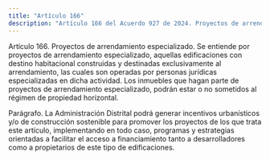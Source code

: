 ```yaml
---
title: "Artículo 166"
description: "Artículo 166 del Acuerdo 927 de 2024. Proyectos de arrendamiento especializado."
---
```


Artículo 166. Proyectos de arrendamiento especializado. Se entiende por proyectos de arrendamiento especializado, aquellas edificaciones con destino habitacional construidas y destinadas exclusivamente al arrendamiento, las cuales son operadas por personas jurídicas especializadas en dicha actividad. Los inmuebles que hagan parte de proyectos de arrendamiento especializado, podrán estar o no sometidos al régimen de propiedad horizontal.
 
Parágrafo. La Administración Distrital podrá generar incentivos urbanísticos y/o de construcción sostenible para promover los proyectos de los que trata este artículo, implementando en todo caso, programas y estrategias orientadas a facilitar el acceso a financiamiento tanto a desarrolladores como a propietarios de este tipo de edificaciones.
